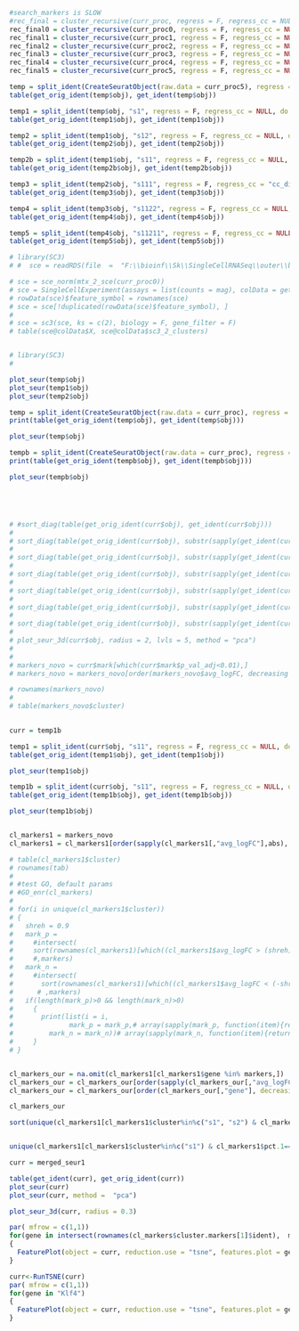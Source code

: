 

```{r}

#search_markers is SLOW
#rec_final = cluster_recursive(curr_proc, regress = F, regress_cc = NULL, do.magic = F, search_markers = F)
rec_final0 = cluster_recursive(curr_proc0, regress = F, regress_cc = NULL, do.magic = F, search_markers = F)
rec_final1 = cluster_recursive(curr_proc1, regress = F, regress_cc = NULL, do.magic = F, search_markers = F)
rec_final2 = cluster_recursive(curr_proc2, regress = F, regress_cc = NULL, do.magic = F, search_markers = F)
rec_final3 = cluster_recursive(curr_proc3, regress = F, regress_cc = NULL, do.magic = F, search_markers = F)
rec_final4 = cluster_recursive(curr_proc4, regress = F, regress_cc = NULL, do.magic = F, search_markers = F)
rec_final5 = cluster_recursive(curr_proc5, regress = F, regress_cc = NULL, do.magic = F, search_markers = F)

temp = split_ident(CreateSeuratObject(raw.data = curr_proc5), regress = F, regress_cc = NULL, do.magic = F, search_markers = F)
table(get_orig_ident(temp$obj), get_ident(temp$obj))

temp1 = split_ident(temp$obj, "s1", regress = F, regress_cc = NULL, do.magic = F, search_markers = F)
table(get_orig_ident(temp1$obj), get_ident(temp1$obj))

temp2 = split_ident(temp1$obj, "s12", regress = F, regress_cc = NULL, do.magic = F, search_markers = F)
table(get_orig_ident(temp2$obj), get_ident(temp2$obj))

temp2b = split_ident(temp1$obj, "s11", regress = F, regress_cc = NULL, do.magic = F, search_markers = F)
table(get_orig_ident(temp2b$obj), get_ident(temp2b$obj))

temp3 = split_ident(temp2$obj, "s111", regress = F, regress_cc = "cc_diff", do.magic = F, search_markers = F)
table(get_orig_ident(temp3$obj), get_ident(temp3$obj))

temp4 = split_ident(temp3$obj, "s1122", regress = F, regress_cc = NULL, do.magic = F, search_markers = F)
table(get_orig_ident(temp4$obj), get_ident(temp4$obj))

temp5 = split_ident(temp4$obj, "s11211", regress = F, regress_cc = NULL, do.magic = F, search_markers = F)
table(get_orig_ident(temp5$obj), get_ident(temp5$obj))

# library(SC3)
# #  sce = readRDS(file  =  "F:\\bioinf\\Sk\\SingleCellRNASeq\\outer\\biase.rds")

# sce = sce_norm(mtx_2_sce(curr_proc0))
# sce = SingleCellExperiment(assays = list(counts = mag), colData = get_types(colnames(mag)))
# rowData(sce)$feature_symbol = rownames(sce)
# sce = sce[!duplicated(rowData(sce)$feature_symbol), ]
# 
# sce = sc3(sce, ks = c(2), biology = F, gene_filter = F)
# table(sce@colData$X, sce@colData$sc3_2_clusters)


# library(SC3)
# 


```

```{r}
plot_seur(temp$obj)
plot_seur(temp1$obj)
plot_seur(temp2$obj)
```


```{r}

temp = split_ident(CreateSeuratObject(raw.data = curr_proc), regress = F, regress_cc = NULL, do.magic = T, search_markers = F, method = "custom")
print(table(get_orig_ident(temp$obj), get_ident(temp$obj)))

plot_seur(temp$obj)

tempb = split_ident(CreateSeuratObject(raw.data = curr_proc), regress = F, regress_cc = NULL, do.magic = T, search_markers = F, method = "sc3")
print(table(get_orig_ident(tempb$obj), get_ident(tempb$obj)))

plot_seur(tempb$obj)





# #sort_diag(table(get_orig_ident(curr$obj), get_ident(curr$obj)))
# 
# sort_diag(table(get_orig_ident(curr$obj), substr(sapply(get_ident(curr$obj),toString), start = 1, stop = 1)))
# 
# sort_diag(table(get_orig_ident(curr$obj), substr(sapply(get_ident(curr$obj),toString), start = 1, stop = 2)))
# 
# sort_diag(table(get_orig_ident(curr$obj), substr(sapply(get_ident(curr$obj),toString), start = 1, stop = 3)))
# 
# sort_diag(table(get_orig_ident(curr$obj), substr(sapply(get_ident(curr$obj),toString), start = 1, stop = 4)))
# 
# sort_diag(table(get_orig_ident(curr$obj), substr(sapply(get_ident(curr$obj),toString), start = 1, stop = 5)))
# 
# sort_diag(table(get_orig_ident(curr$obj), substr(sapply(get_ident(curr$obj),toString), start = 1, stop = 6)))
# 
# plot_seur_3d(curr$obj, radius = 2, lvls = 5, method = "pca")
# 
# 
# markers_novo = curr$mark[which(curr$mark$p_val_adj<0.01),]
# markers_novo = markers_novo[order(markers_novo$avg_logFC, decreasing = T),]

# rownames(markers_novo)
# 
# table(markers_novo$cluster)
  
```


```{r}
curr = temp1b

temp1 = split_ident(curr$obj, "s11", regress = F, regress_cc = NULL, do.magic = T, search_markers = F, method = "custom")
table(get_orig_ident(temp1$obj), get_ident(temp1$obj))

plot_seur(temp1$obj)

temp1b = split_ident(curr$obj, "s11", regress = F, regress_cc = NULL, do.magic = T, search_markers = F, method = "sc3")
table(get_orig_ident(temp1b$obj), get_ident(temp1b$obj))

plot_seur(temp1b$obj)



```


```{r}
cl_markers1 = markers_novo
cl_markers1 = cl_markers1[order(sapply(cl_markers1[,"avg_logFC"],abs), decreasing = T),]

# table(cl_markers1$cluster)
# rownames(tab)
# 
# #test GO, default params
# #GO_enr(cl_markers)
# 
# for(i in unique(cl_markers1$cluster))
# {
#   shreh = 0.9
#   mark_p = 
#     #intersect(
#     sort(rownames(cl_markers1)[which((cl_markers1$avg_logFC > (shreh)) & (cl_markers1$cluster==i))])
#     #,markers)
#   mark_n = 
#     #intersect(
#       sort(rownames(cl_markers1)[which((cl_markers1$avg_logFC < (-shreh)) & (cl_markers1$cluster==i))])
#      # ,markers)
#   if(length(mark_p)>0 && length(mark_n)>0)
#     {
#       print(list(i = i,
#              mark_p = mark_p,# array(sapply(mark_p, function(item){return(unlist(strsplit(toString(item),".", fixed = T))[1])})),
#         mark_n = mark_n))# array(sapply(mark_n, function(item){return(unlist(strsplit(toString(item),".", fixed = T))[1])}))))
#     }
# }


cl_markers_our = na.omit(cl_markers1[cl_markers1$gene %in% markers,])
cl_markers_our = cl_markers_our[order(sapply(cl_markers_our[,"avg_logFC"],abs), decreasing = T),]
cl_markers_our = cl_markers_our[order(cl_markers_our[,"gene"], decreasing = F),]

cl_markers_our

sort(unique(cl_markers1[cl_markers1$cluster%in%c("s1", "s2") & cl_markers1$pct.1>0.9 & cl_markers1$pct.2>0.9,]$gene))


unique(cl_markers1[cl_markers1$cluster%in%c("s1") & cl_markers1$pct.1==1 & cl_markers1$pct.2==1 & cl_markers1$avg_logFC<0,]$gene)
```


```{r}
curr = merged_seur1

table(get_ident(curr), get_orig_ident(curr))
plot_seur(curr)
plot_seur(curr, method =  "pca")

plot_seur_3d(curr, radius = 0.3)


```


```{r}

par( mfrow = c(1,1))
for(gene in intersect(rownames(cl_markers$cluster.markers[1]$ident),  markers))
{
  FeaturePlot(object = curr, reduction.use = "tsne", features.plot = gene, cols.use = c("red", "green"))
}

```

```{r}
curr<-RunTSNE(curr)
par( mfrow = c(1,1))
for(gene in "Klf4")
{
  FeaturePlot(object = curr, reduction.use = "tsne", features.plot = gene, cols.use = c("red", "green"))
}

```

